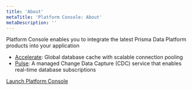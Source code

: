 ```yaml
---
title: 'About'
metaTitle: 'Platform Console: About'
metaDescription: ''
---
```


<TopBlock>

Platform Console enables you to integrate the latest Prisma Data Platform products into your application

- [Accelerate](/data-platform/accelerate/what-is-accelerate): Global database cache with scalable connection pooling
- [Pulse](/data-platform/pulse/what-is-pulse): A managed Change Data Capture (CDC) service that enables real-time database subscriptions

[Launch Platform Console](https://console.prisma.io)

</TopBlock>
